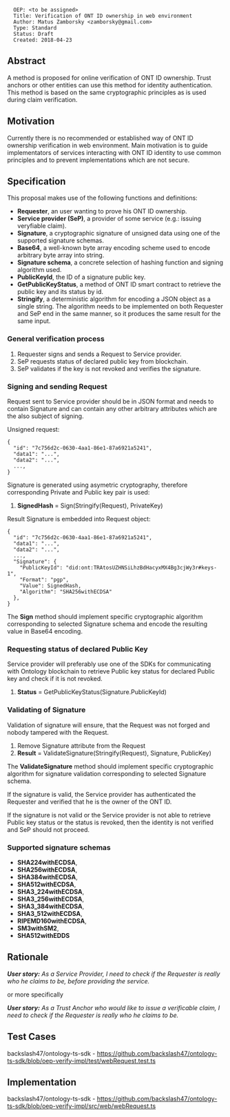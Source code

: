 <pre>
  OEP: <to be assigned>
  Title: Verification of ONT ID ownership in web environment
  Author: Matus Zamborsky <zamborsky@gmail.com>
  Type: Standard
  Status: Draft
  Created: 2018-04-23
</pre>

==Abstract==

A method is proposed for online verification of ONT ID ownership. Trust anchors or other entities can use this method for identity authentication. 
This method is based on the same cryptographic principles as is used during claim verification.

==Motivation==

Currently there is no recommended or established way of ONT ID ownership verification in web environment. Main motivation is to guide implementators of services interacting with ONT ID identity to use common principles and to prevent implementations which are not secure. 

==Specification==

This proposal makes use of the following functions and definitions:

*'''Requester''', an user wanting to prove his ONT ID ownership.
*'''Service provider (SeP)''', a provider of some service (e.g.: issuing veryfiable claim).
*'''Signature''', a cryptographic signature of unsigned data using one of the supported signature schemas.
*'''Base64''', a well-known byte array encoding scheme used to encode arbitrary byte array into string. 
*'''Signature schema''', a concrete selection of hashing function and signing algorithm used. 
*'''PublicKeyId''', the ID of a signature public key.
*'''GetPublicKeyStatus''', a method of ONT ID smart contract to retrieve the public key and its status by id.
*'''Stringify''', a deterministic algorithm for encoding a JSON object as a single string. The algorithm needs to be implemented on both Requester and SeP end in the same manner, so it produces the same result for the same input.

===General verification process===
#Requester signs and sends a Request to Service provider.
#SeP requests status of declared public key from blockchain.
#SeP validates if the key is not revoked and verifies the signature.

===Signing and sending Request===
Request sent to Service provider should be in JSON format and needs to contain Signature and can contain any other arbitrary attributes which are the also subject of signing.

Unsigned request:

<pre>
{
  "id": "7c756d2c-0630-4aa1-86e1-87a6921a5241",
  "data1": "...",
  "data2": "...",
  ...,
}
</pre>

Signature is generated using asymetric cryptography, therefore corresponding Private and Public key pair is used:

# '''SignedHash''' = Sign(Stringify(Request), PrivateKey)

Result Signature is embedded into Request object:

<pre>
{
  "id": "7c756d2c-0630-4aa1-86e1-87a6921a5241",
  "data1": "...",
  "data2": "...",
  ...,
  "Signature": {
    "PublicKeyId": "did:ont:TRAtosUZHNSiLhzBdHacyxMX4Bg3cjWy3r#keys-1",
    "Format": "pgp",
    "Value": SignedHash,
    "Algorithm": "SHA256withECDSA"
  },
}
</pre>

The '''Sign''' method should implement specific cryptographic algorithm corresponding to selected Signature schema and encode the resulting value in Base64 encoding.

===Requesting status of declared Public Key===
Service provider will preferably use one of the SDKs for communicating with Ontology blockchain to retrieve Public key status for declared Public key and check if it is not revoked.

#'''Status''' = GetPublicKeyStatus(Signature.PublicKeyId)

===Validating of Signature===
Validation of signature will ensure, that the Request was not forged and nobody tampered with the Request. 

#Remove Signature attribute from the Request
#'''Result''' = ValidateSignature(Stringify(Request), Signature, PublicKey)

The '''ValidateSignature''' method should implement specific cryptographic algorithm for signature validation corresponding to selected Signature schema.

If the signature is valid, the Service provider has authenticated the Requester and verified that he is the owner of the ONT ID.

If the signature is not valid or the Service provider is not able to retrieve Public key status or the status is revoked, then the identity is not verified and SeP should not proceed.

===Supported signature schemas===
*'''SHA224withECDSA''',
*'''SHA256withECDSA''',
*'''SHA384withECDSA''',
*'''SHA512withECDSA''',
*'''SHA3_224withECDSA''',
*'''SHA3_256withECDSA''',
*'''SHA3_384withECDSA''',
*'''SHA3_512withECDSA''',
*'''RIPEMD160withECDSA''',
*'''SM3withSM2''',
*'''SHA512withEDDS'''

==Rationale==

'''''User story:''' As a Service Provider, I need to check if the Requester is really who he claims to be, before providing the service.''

or more specifically

'''''User story:''' As a Trust Anchor who would like to issue a verificable claim, I need to check if the Requester is really who he claims to be.''

==Test Cases==
backslash47/ontology-ts-sdk - https://github.com/backslash47/ontology-ts-sdk/blob/oep-verify-impl/test/webRequest.test.ts

==Implementation==

backslash47/ontology-ts-sdk - https://github.com/backslash47/ontology-ts-sdk/blob/oep-verify-impl/src/web/webRequest.ts
